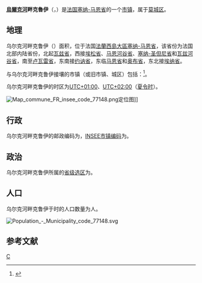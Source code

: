 {{noteTA|G1=法国地名}}
{{Infobox French commune}}
'''[[烏爾克河|烏爾克河]]畔克魯伊'''（{{lang-fr|Crouy-sur-Ourcq}}，{{IPA-fr|kʁui syʁ uʁk|-|LL-Q150 (fra)-Xenophôn-Crouy-sur-Ourcq.wav}}）是[[法国|法国]][[塞纳-马恩省|塞纳-马恩省]]的一个[[市镇_(法国)|市镇]]，属于[[莫城区|莫城区]]。

== 地理 ==
乌尔克河畔克鲁伊（{{wikidata|property|linked|P625}}）面积{{wikidata|properties|P2046}}，位于法国[[法蘭西島大區|法蘭西島大區]][[塞纳-马恩省|塞纳-马恩省]]，该省份为法国北部内陆省份，北起[[瓦兹省|瓦兹省]]，西接[[埃松省|埃松省]]、[[马恩河谷省|马恩河谷省]]、[[塞纳-圣但尼省|塞纳-圣但尼省]]和[[瓦兹河谷省|瓦兹河谷省]]，南至[[卢瓦雷省|卢瓦雷省]]，东南接[[约讷省|约讷省]]，东临[[马恩省|马恩省]]和[[奥布省|奥布省]]，东北接[[埃纳省|埃纳省]]。

与乌尔克河畔克鲁伊接壤的市镇（或旧市镇、城区）包括：{{Wikidata|properties|linked|P47}}<ref name="geo">{{Cite web|url=https://www.geoportail.gouv.fr/carte|title=Carte|accessdate=2020-03-22|author=Géoportail|language=fr|publisher=Géoportail|archive-date=2017-01-29|archive-url=https://web.archive.org/web/20170129154129/https://www.geoportail.gouv.fr/carte/|dead-url=no}}</ref>。

乌尔克河畔克鲁伊的时区为[[UTC+01:00|UTC+01:00]]、[[UTC+02:00|UTC+02:00]]（[[夏时制|夏令时]]）。

[[File:Map_commune_FR_insee_code_77148.png|thumb]]定位图]]{{Clear|left}}
== 行政 ==
乌尔克河畔克鲁伊的邮政编码为{{wikidata|properties|P281}}，[[法国国家统计与经济研究所|INSEE市镇编码]]为{{wikidata|properties|P374}}。

== 政治 ==
乌尔克河畔克鲁伊所属的[[縣_(法國)|省级选区]]为{{WikidataLink|{{wikidata|properties|raw|best||P7938}}}}。

== 人口 ==
乌尔克河畔克鲁伊于{{wikidata|qualifier|P1082|P585}}时的人口数量为{{wikidata|property|raw|P1082}}人。

[[File:Population_-_Municipality_code_77148.svg|thumb]]{{Clear|left}}
== 参考文献 ==
{{Reflist}}

{{塞纳-马恩省市镇}}
[[Category:塞纳-马恩省市镇|C]]